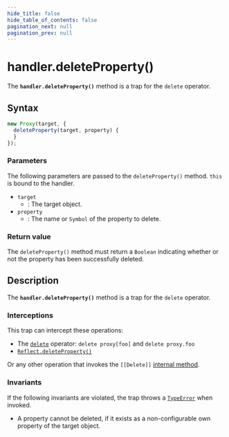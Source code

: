 ```yaml
---
hide_title: false
hide_table_of_contents: false
pagination_next: null
pagination_prev: null
---
```

# handler.deleteProperty()

The **`handler.deleteProperty()`** method is a trap for the `delete` operator.

## Syntax

```js
new Proxy(target, {
  deleteProperty(target, property) {
  }
});
```

### Parameters

The following parameters are passed to the `deleteProperty()` method.
`this` is bound to the handler.

- `target`
  - : The target object.
- `property`
  - : The name or `Symbol` of the property to delete.

### Return value

The `deleteProperty()` method must return a `Boolean` indicating
whether or not the property has been successfully deleted.

## Description

The **`handler.deleteProperty()`** method is a trap for the `delete` operator.

### Interceptions

This trap can intercept these operations:

- The [`delete`](https://developer.mozilla.org/docs/Web/JavaScript/Reference/Operators/delete) operator: `delete proxy[foo]` and
  `delete proxy.foo`
- [`Reflect.deleteProperty()`](../../../globals/Reflect/deleteProperty.md)

Or any other operation that invokes the `[[Delete]]` [internal method](https://developer.mozilla.org/docs/Web/JavaScript/Reference/Global_Objects/Proxy#object_internal_methods).

### Invariants

If the following invariants are violated, the trap throws a [`TypeError`](../../../globals/TypeError/TypeError.md) when invoked.

- A property cannot be deleted, if it exists as a non-configurable own property of the
  target object.
